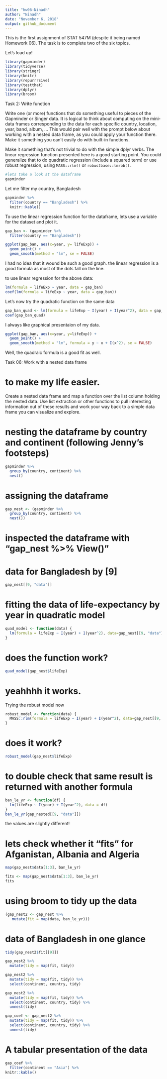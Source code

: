 ```yaml
---
title: "hw06-Ninadh"
author: "Ninadh"
date: "November 6, 2018"
output: github_document
---
```


This is the first assignment of STAT 547M (despite it being named Homework 06).
The task is to complete two of the six topics.

Let's load up!

```r
library(gapminder)
library(tidyverse)
library(stringr)
library(knitr)
library(repurrrsive)
library(testthat)
library(dplyr)
library(broom)
```

Task 2: Write function

Write one (or more) functions that do something useful to pieces of the Gapminder or Singer data. It is logical to think about computing on the mini-data frames corresponding to the data for each specific country, location, year, band, album, … This would pair well with the prompt below about working with a nested data frame, as you could apply your function there. Make it something you can’t easily do with built-in functions. 

Make it something that’s not trivial to do with the simple dplyr verbs. The linear regression function presented here is a good starting point. You could generalize that to do quadratic regression (include a squared term) or use robust regression, using `MASS::rlm()` or `robustbase::lmrob()`.

```r
#lets take a look at the dataframe 
gapminder 
```

Let me filter my country, Bangladesh

```r
gapminder %>%
  filter(country == "Bangladesh") %>%
  knitr::kable()
```

To use the linear regression function for the dataframe, lets use a variable for the dataset and plot it.

```r
gap_ban <- (gapminder %>%
  filter(country == "Bangladesh"))
```


```r
ggplot(gap_ban, aes(x=year, y= lifeExp)) +
  geom_point() +
  geom_smooth(method = "lm", se = FALSE) 
```

I had no idea that it wound be such a good graph. the linear regression is a good formula as most of the dots fall on the line. 

to use linear regression for the above data:

```r
lm(formula = lifeExp ~ year, data = gap_ban)
coef(lm(formula = lifeExp ~ year, data = gap_ban))
```

Let's now try the quadratic function on the same data

```r
gap_ban_quad <- lm(formula = lifeExp ~ I(year) + I(year^2), data = gap_ban)
coef(gap_ban_quad)
```

I always like graphical presentaion of my data.

```r
ggplot(gap_ban, aes(x=year, y=lifeExp)) +
  geom_point() +
  geom_smooth(method = "lm", formula = y ~ x + I(x^2), se = FALSE)
```

Well, the quadraic formula is a good fit as well. 



Task 06: Work with a nested data frame

# to make my life easier.

Create a nested data frame and map a function over the list column holding the nested data. Use list extraction or other functions to pull interesting information out of these results and work your way back to a simple data frame you can visualize and explore.

# nesting the dataframe by country and continent (following Jenny's footsteps)

```r
gapminder %>%
  group_by(country, continent) %>%
  nest()
```

# assigning the dataframe

```r
gap_nest <- (gapminder %>%
  group_by(country, continent) %>%
  nest())
```

# inspected the dataframe with "gap_nest %>% View()"


# data for Bangladesh by [9]

```r
gap_nest[[9, "data"]]
```



# fitting the data of life-expectancy by year in quadratic model

```r
quad_model <- function(data) {
  lm(formula = lifeExp ~ I(year) + I(year^2), data=gap_nest[[9, "data"]])
}
```


# does the function work?

```r
quad_model(gap_nest$lifeExp)
```

# yeahhhh it works.

Trying the robust model now

```r
robust_model <- function(data) {
  MASS::rlm(formula = lifeExp ~ I(year) + I(year^2), data=gap_nest[[9, "data"]])
}
```

# does it work?

```r
robust_model(gap_nest$lifeExp)
```

# to double check that same result is returned with another formula

```r
ban_le_yr <- function(df) {
  lm(lifeExp ~ I(year) + I(year^2), data = df)
}
ban_le_yr(gap_nested[[9, "data"]])
```

the values are slightly different!

# lets check whether it "fits" for Afganistan, Albania and Algeria

```r
map(gap_nest$data[1:3], ban_le_yr)
```

```r
fits <- map(gap_nest$data[1:3], ban_le_yr)
fits
```

# using broom to tidy up the data

```r
(gap_nest2 <- gap_nest %>% 
   mutate(fit = map(data, ban_le_yr)))
```

# data of Bangladesh in one glance

```r
tidy(gap_nest2$fit[[9]])
```

```r
gap_nest2 %>% 
  mutate(tidy = map(fit, tidy))
```



```r
gap_nest2 %>% 
  mutate(tidy = map(fit, tidy)) %>%
  select(continent, country, tidy)
```

```r
gap_nest2 %>% 
  mutate(tidy = map(fit, tidy)) %>%
  select(continent, country, tidy) %>%
  unnest(tidy)
```

```r
gap_coef <- gap_nest2 %>% 
  mutate(tidy = map(fit, tidy)) %>%
  select(continent, country, tidy) %>%
  unnest(tidy)
```

# A tabular presentation of the data
 
```r
gap_coef %>%
  filter(continent == "Asia") %>%
knitr::kable()
```

